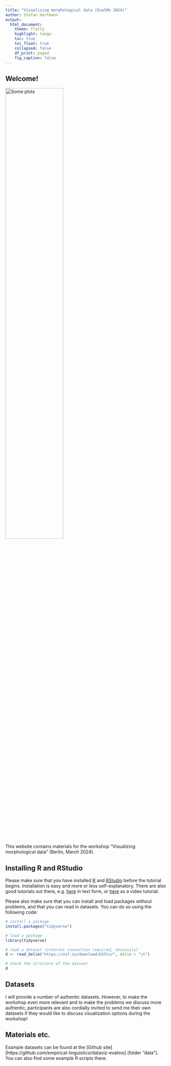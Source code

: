 ```yaml
---
title: "Visualizing morphological data (EvalMo 2024)"
author: Stefan Hartmann
output: 
  html_document:
    theme: flatly
    highlight: tango
    toc: true
    toc_float: true
    collapsed: false
    df_print: paged
    fig_caption: false
---
```


## Welcome!

<img alt="Some plots" src="graph-3068300_1280.jpg" width="60%"/>

This website contains materials for the workshop "Visualizing morphological data" (Berlin, March 2024). 


## Installing R and RStudio

Please make sure that you have installed [R](https://www.r-project.org/) and [RStudio](https://posit.co/download/rstudio-desktop/) before the tutorial begins. Installation is easy and more or less self-explanatory. There are also good tutorials out there, e.g. [here](https://rstudio-education.github.io/hopr/starting.html) in text form, or [here](https://milton-the-cat.rocks/learnr/r/r_getting_started/#section-installing-r-and-rstudio) as a video tutorial.

Please also make sure that you can install and load packages without problems, and that you can read in datasets. You can do so using the following code:

```r

# install a package
install.packages("tidyverse")

# load a package
library(tidyverse)

# read a dataset (internet connection required, obviously)
d <- read_delim("https://osf.io/download/b5fcn/", delim = "\t")

# check the structure of the dataset
d


```

## Datasets

I will provide a number of authentic datasets. However, to make the workshop even more relevant and to make the problems we discuss more authentic, participants are also cordially invited to send me their own datasets if they would like to discuss visualization options during the workshop!


## Materials etc.

Example datasets can be found at the [Github site][https://github.com/empirical-linguistics/dataviz-evalmo] (folder "data"). You can also find some example R scripts there.



